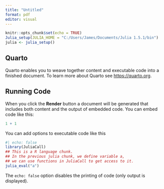 ```yaml
---
title: "Untitled"
format: pdf
editor: visual
---
```


```r
knitr::opts_chunk$set(echo = TRUE)
Julia_setup(JULIA_HOME = "C:/Users/James/Documents/Julia 1.5.1/bin")
julia <- julia_setup()
```

## Quarto

Quarto enables you to weave together content and executable code into a finished document. To learn more about Quarto see <https://quarto.org>.

## Running Code

When you click the **Render** button a document will be generated that includes both content and the output of embedded code. You can embed code like this:

```r
1 + 1
```

You can add options to executable code like this

```r
#| echo: false
library(JuliaCall)
## This is a R language chunk.
## In the previous julia chunk, we define variable a,
## we can use functions in JuliaCall to get access to it.
julia_eval("a")
```

The `echo: false` option disables the printing of code (only output is displayed).
